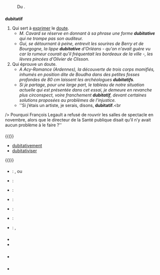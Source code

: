 == {{langue|fr}} ==
=== {{S|étymologie}} ===
: Du {{étyl|la|fr|mot=dubitativus}}.

=== {{S|adjectif|fr}} ===
{{fr-accord-f|dubitati|dy.bi.ta.ti}}
'''dubitatif''' {{pron|dy.bi.ta.tif|fr}} 
# Qui sert à [[exprimer]] le [[doute]].
#* '' M. Cavard se réserve en donnant à sa phrase une forme '''dubitative''' qui ne trompe pas son auditeur.'' {{source|{{w|Joseph Caillaux}}, ''Mes Mémoires, I, Ma jeunesse orgueilleuse'', 1942}}
#* ''Gui, se détournant à peine, entrevit les sourires de Berry et de Bourgogne, la lippe '''dubitative''' d'Orléans - qu'on n'avait guère vu car la rumeur courait qu'il fréquentait les bordeaux de la ville -, les lèvres pincées d'Olivier de Clisson.'' {{source|{{w|Pierre Naudin}}, ''Les fureurs de l'été'', éditions Aubéron, 1999, page 328}}
# Qui éprouve un doute.
#* ''A Acy-Romance (Ardennes), la découverte de trois corps momifiés, inhumés en position dite de Boudha dans des petites fosses profondes de 80 cm laissent les archéologues '''dubitatifs'''.'' {{source|Bernard Rio, ''L'arbre philosophal'', L’Age d’Homme, 2001, page 267}}
#* ''Si je partage, pour une large part, le tableau de notre situation actuelle qui est présentée dans cet essai, je demeure en revanche plus circonspect, voire franchement '''dubitatif''', devant certaines solutions proposées au problèmes de l'injustice.'' {{source|Daniel D. Jacques, « Justice et liberté », in ''[[w:Argument (revue)|Argument]]'', vol. 19, n° 1, automne-hiver 2017, page 138}}
#* ''Si j’étais un artiste, je serais, disons, '''dubitatif'''.<br
/> Pourquoi François Legault a refusé de rouvrir les salles de spectacle en novembre, alors que le directeur de la Santé publique disait qu’il n’y avait aucun problème à le faire ?'' {{source|{{w|Richard Martineau}}, ''Le bon flic Arruda et le mauvais flic Legault'', Le Journal de Québec, 24 février 2021}}

==== {{S|dérivés}} ====
{{(}}
* [[dubitativement]]
* [[dubitativiser]]
{{)}}

==== {{S|traductions}} ====
{{trad-début}}
* {{T|en}} : {{trad+|en|dubious}}, {{trad+|en|sceptical}} {{Grande-Bretagne|nocat=1}} ou {{trad+|en|skeptical}} {{États-Unis|nocat=1}}
* {{T|hr}} : {{trad-|hr|dubiozan}}
* {{T|es}} : {{trad+|es|dubitativo}}
* {{T|el}} : {{trad+|el|διστακτικός|tr=dhistaktikós}}
* {{T|io}} : {{trad-|io|dubitala}}
* {{T|it}} : {{trad-|it|dubitativo}}
* {{T|nl}} : {{trad+|nl|twijfelend}}, {{trad+|nl|sceptisch}}
{{trad-fin}}

=== {{S|prononciation}} ===
* {{écouter|lang=fr|Suisse (canton du Valais)|audio=LL-Q150 (fra)-DSwissK-dubitatif.wav}}
* {{écouter|lang=fr|Canada (Shawinigan)||audio=LL-Q150 (fra)-DenisdeShawi-dubitatif.wav}}

=== {{S|voir aussi}} ===
* {{Le Dico des Ados}}

=== {{S|références}} ===
* {{Import:DAF8}}
